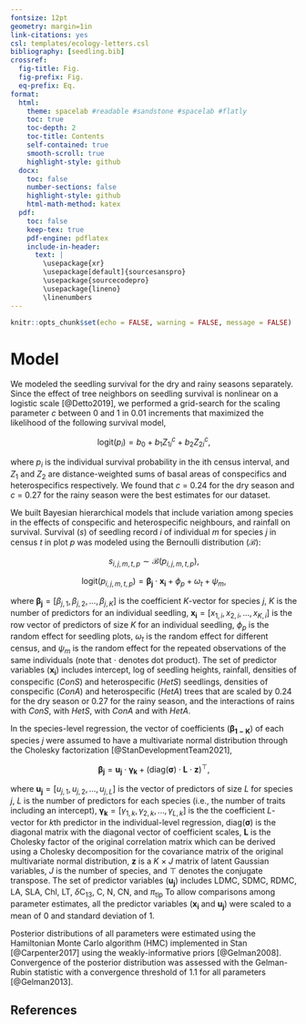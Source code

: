 ```yaml
---
fontsize: 12pt
geometry: margin=1in
link-citations: yes
csl: templates/ecology-letters.csl
bibliography: [seedling.bib]
crossref:
  fig-title: Fig.
  fig-prefix: Fig.
  eq-prefix: Eq.
format:
  html:
    theme: spacelab #readable #sandstone #spacelab #flatly
    toc: true
    toc-depth: 2
    toc-title: Contents
    self-contained: true
    smooth-scroll: true
    highlight-style: github
  docx:
    toc: false
    number-sections: false
    highlight-style: github
    html-math-method: katex
  pdf:
    toc: false
    keep-tex: true
    pdf-engine: pdflatex
    include-in-header:
      text: |
        \usepackage{xr}
        \usepackage[default]{sourcesanspro}
        \usepackage{sourcecodepro}
        \usepackage{lineno}
        \linenumbers
---
```


```r
knitr::opts_chunk$set(echo = FALSE, warning = FALSE, message = FALSE)
```

# Model

We modeled the seedling survival for the dry and rainy seasons separately.
Since the effect of tree neighbors on seedling survival is nonlinear on a logistic scale [@Detto2019], we performed a grid-search for the scaling parameter *c* between 0 and 1 in 0.01 increments that maximized the likelihood of the following survival model,

$$
\mathrm{logit}(p_i) = b_0 + b_1 Z_{1i}^c + b_2 Z_{2i}^c,
$$

where $p_i$ is the individual survival probability in the ith census interval, and $Z_1$ and $Z_2$ are distance-weighted sums of basal areas of conspecifics and heterospecifics respectively.
We found that $c$ = 0.24 for the dry season and $c$ = 0.27 for the rainy season were the best estimates for our dataset.

We built Bayesian hierarchical models that include variation among species in the effects of conspecific and heterospecific neighbours, and rainfall on survival.
Survival ($s$) of seedling record *i* of individual *m* for species *j* in census *t* in plot *p*  was modeled using the Bernoulli distribution ($\mathcal{B}$):

$$
s_{i,j,m,t,p} \sim \mathcal{B}(p_{i, j, m, t, p}),
$$

$$
\mathrm{logit}(p_{i,j,m,t,p}) = \boldsymbol{\beta_{j}} \cdot \boldsymbol{x_{i}} + \phi_p + \omega_t + \psi_m,
$$

where $\boldsymbol{\beta_{j}} = \left[\beta_{j,1}, \beta_{j,2}, \ldots, \beta_{j,K} \right]$ is the coefficient *K*-vector for species *j*,
*K* is the number of predictors for an individual seedling,
$\boldsymbol{x_i} = \left[x_{1,i},x _{2,i}, \ldots,x_{K,i} \right]$ is the row vector of predictors of size *K* for an individual seedling,
$\phi_p$ is the random effect for seedling plots,
$\omega_t$ is the random effect for different census, and
$\psi_m$ is the random effect for the repeated observations of the same individuals
(note that $\cdot$ denotes dot product).
The set of predictor variables ($\boldsymbol{x_i}$) includes
intercept,
log of seedling heights,
rainfall,
densities of conspecific (*ConS*) and heterospecific (*HetS*) seedlings,
densities of conspecific (*ConA*) and heterospecific (*HetA*) trees that are scaled by 0.24 for the dry season or 0.27 for the rainy season,
and the interactions of rains with *ConS*, with *HetS*, with *ConA* and with *HetA*.

In the species-level regression, the vector of coefficients ($\boldsymbol{\beta_{1-K}}$) of each species *j* were assumed to have a multivariate normal distribution through the Cholesky factorization [@StanDevelopmentTeam2021],

$$
\boldsymbol{\beta_j} = \boldsymbol{u_j} \cdot \boldsymbol{\gamma_k} + (\mathrm{diag}(\boldsymbol{\sigma})\cdot \boldsymbol{L} \cdot \boldsymbol{z})^\top,
$$

where $\boldsymbol{u_{j}} = \left[u_{j,1}, u_{j,2}, \ldots, u_{j,L} \right]$ is the vector of predictors of size *L* for species *j*,
*L* is the number of predictors for each species (i.e., the number of traits including an intercept),
$\boldsymbol{\gamma_k} = \left[\gamma_{1,k}, \gamma_{2,k}, \ldots, \gamma_{L,k} \right]$ is the the coefficient *L*-vector for *k*th predictor in the individual-level regression,
$\mathrm{diag}(\boldsymbol{\sigma})$ is the diagonal matrix with the diagonal vector of coefficient scales,
$\boldsymbol{L}$ is the Cholesky factor of the original correlation matrix which can be derived using a Cholesky decomposition for the covariance matrix of the original multivariate normal distribution,
$\boldsymbol{z}$ is a *K* $\times$ *J* matrix of latent Gaussian variables,
*J* is the number of species, and
$\top$ denotes the conjugate transpose.
The set of predictor variables ($\boldsymbol{u_j}$) includes
LDMC,
SDMC,
RDMC,
LA,
SLA,
Chl,
LT,
$\delta$C~13~,
C,
N,
CN, and
$\pi$~tlp~
To allow comparisons among parameter estimates, all the predictor variables ($\boldsymbol{x_i}$ and $\boldsymbol{u_j}$) were scaled to a mean of 0 and standard deviation of 1.

Posterior distributions of all parameters were estimated using the Hamiltonian Monte Carlo algorithm (HMC) implemented in Stan [@Carpenter2017] using the weakly-informative priors [@Gelman2008].
Convergence of the posterior distribution was assessed with the Gelman-Rubin statistic with a convergence threshold of 1.1 for all parameters [@Gelman2013].

## References


